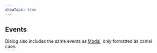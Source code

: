 ```yaml
---
showTabs: true
---
```




## Events

<PropertiesTable props={DialogEvents} />

Dialog also includes the same events as [Modal](/uilib/components/modal), only formatted as camel case.

<ModalEventTable />

